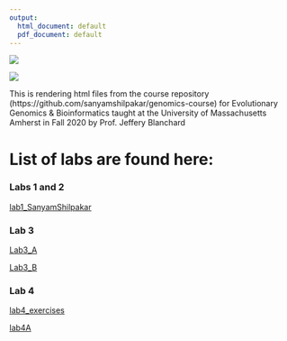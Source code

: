 ```yaml
---
output:
  html_document: default
  pdf_document: default
---
```


![](/Users/sanyamshilpakar/Desktop/My Docs/R workspace/Day 1 Bio 597GE/Blanchard_EvoGeno/images/githubHeader.png)

![](/Users/sanyamshilpakar/Desktop/My Docs/R workspace/Day 1 Bio 597GE/Blanchard_EvoGeno/images/evolution.gif)

This is rendering html files from the course repository (https://github.com/sanyamshilpakar/genomics-course) for Evolutionary Genomics & Bioinformatics taught at the University of Massachusetts Amherst in Fall 2020 by Prof. Jeffery Blanchard

# List of labs are found here: 


### Labs 1 and 2
[lab1_SanyamShilpakar](lab2_EvoGeno.html) 

### Lab 3
[Lab3_A](Lab3_A.html)

[Lab3_B](Lab3_B.html)

### Lab 4
[lab4_exercises](lab4_exercises.html)

[lab4A](lab4A.html)

